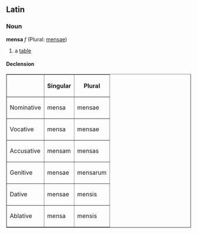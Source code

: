 ==Latin==
===Noun===
'''mensa''' ''f'' (Plural: [[mensae]])

#a [[table]]
====Declension====
<table border=1>
<tr><th>  <th>Singular<th>Plural</tr>
<tr><td>Nominative</td><td>mensa</td><td>mensae</td></tr>
<tr><td>Vocative</td><td>mensa</td><td>mensae</td></tr>
<tr><td>Accusative</td><td>mensam</td><td>mensas</td></tr>
<tr><td>Genitive</td><td>mensae</td><td>mensarum</td></tr>
<tr><td>Dative</td><td>mensae</td><td>mensis</td></tr>
<tr><td>Ablative</td><td>mensa</td><td>mensis</td></tr>
</table>